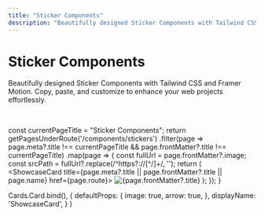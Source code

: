 ```yaml
---
title: "Sticker Components"
description: "Beautifully designed Sticker Components with Tailwind CSS and Framer Motion. Copy, paste, and customize to enhance your web projects effortlessly."
---
```



# Sticker Components

<p className="component-description">Beautifully designed Sticker Components with Tailwind CSS and Framer Motion. Copy, paste, and customize to enhance your web projects effortlessly.</p>

<br />

  const currentPageTitle = "Sticker Components";
  return getPagesUnderRoute('/components/stickers')
    .filter(page => page.meta?.title !== currentPageTitle && page.frontMatter?.title !== currentPageTitle)
    .map(page => {
      const fullUrl = page.frontMatter?.image;
      const srcPath = fullUrl?.replace(/^https?:\/\/[^/]+/, '');
      return (
        <ShowcaseCard title={page.meta?.title || page.frontMatter?.title || page.name} href={page.route}>
          <Image src={srcPath} alt={page.frontMatter?.title} width={500} height={300} />
        </ShowcaseCard>
      );
    });
}

  Cards.Card.bind(),
  {
    defaultProps: {
      image: true,
      arrow: true,
    },
    displayName: 'ShowcaseCard',
  }
)

<Cards>
<BlogIndex />
</Cards>
